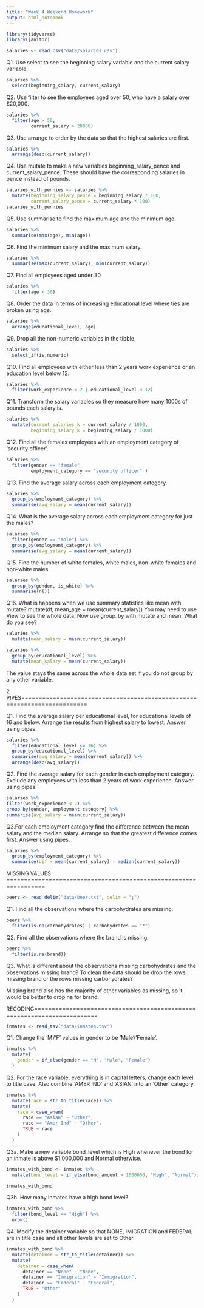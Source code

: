 ```yaml
---
title: "Week 4 Weekend Homework"
output: html_notebook
---
```

```r
library(tidyverse)
library(janitor)
```

```r
salaries <- read_csv("data/salaries.csv")
```

Q1. Use select to see the beginning salary variable and the current salary variable.
```r
salaries %>% 
  select(beginning_salary, current_salary)
```

Q2. Use filter to see the employees aged over 50, who have a salary over £20,000.
```r
salaries %>% 
  filter(age > 50,
         current_salary > 20000)
```

Q3. Use arrange to order by the data so that the highest salaries are first.
```r
salaries %>% 
  arrange(desc(current_salary))
```

Q4. Use mutate to make a new variables beginning_salary_pence and current_salary_pence. These should have the corresponding salaries in pence instead of pounds.
```r
salaries_with_pennies <- salaries %>% 
  mutate(beginning_salary_pence = beginning_salary * 100,
         current_salary_pence = current_salary * 100)
salaries_with_pennies
```

Q5. Use summarise to find the maximum age and the minimum age.
```r
salaries %>% 
  summarise(max(age), min(age))

```

Q6. Find the minimum salary and the maximum salary.
```r
salaries %>% 
  summarise(max(current_salary), min(current_salary))
```

Q7. Find all employees aged under 30
```r
salaries %>% 
  filter(age < 30)
```

Q8. Order the data in terms of increasing educational level where ties are broken using age.
```r
salaries %>% 
  arrange(educational_level, age)
```
Q9. Drop all the non-numeric variables in the tibble.
```r
salaries %>% 
  select_if(is.numeric)
```

Q10. Find all employees with either less than 2 years work experience or an education level below 12.
```r
salaries %>% 
  filter(work_experience < 2 | educational_level < 12)
```

Q11. Transform the salary variables so they measure how many 1000s of pounds each salary is.
```r
salaries %>% 
  mutate(current_salaries_k = current_salary / 1000,
         beginning_salary_k = beginning_salary / 1000)
```

Q12. Find all the females employees with an employment category of ‘security officer’.
```r
salaries %>% 
  filter(gender == "female",
         employment_category == "security officer" )
```

Q13. Find the average salary across each employment category.
```r
salaries %>% 
  group_by(employment_category) %>% 
  summarise(avg_salary = mean(current_salary))
```

Q14. What is the average salary across each employment category for just the males?
```r
salaries %>% 
  filter(gender == "male") %>% 
  group_by(employment_category) %>% 
  summarise(avg_salary = mean(current_salary))
```

Q15. Find the number of white females, white males, non-white females and non-white males.
```r
salaries %>% 
  group_by(gender, is_white) %>% 
  summarise(n())
```

Q16. What is happens when we use summary statistics like mean with mutate? mutate(df, mean_age = mean(current_salary)) You may need to use View to see the whole data. Now use group_by with mutate and mean. What do you see?
```r
salaries %>% 
  mutate(mean_salary = mean(current_salary))
```
```r
salaries %>% 
  group_by(educational_level) %>% 
  mutate(mean_salary = mean(current_salary))
```
The value stays the same across the whole data set if you do not group by any other variable.

2 PIPES=========================================================================

Q1. Find the average salary per educational level, for educational levels of 16 and below. Arrange the results from highest salary to lowest. Answer using pipes.

```r
salaries %>% 
  filter(educational_level <= 16) %>% 
  group_by(educational_level) %>% 
  summarise(avg_salary = mean(current_salary)) %>% 
  arrange(desc(avg_salary))
```

Q2. Find the average salary for each gender in each employment category. Exclude any employees with less than 2 years of work experience. Answer using pipes.
```r
salaries %>% 
filter(work_experience < 2) %>% 
group_by(gender, employment_category) %>% 
summarise(avg_salary = mean(current_salary))
```

Q3.For each employment category find the difference between the mean salary and the median salary. Arrange so that the greatest difference comes first. Answer using pipes.
```r
salaries %>% 
  group_by(employment_category) %>% 
  summarise(dif = mean(current_salary) - median(current_salary))
```

MISSING VALUES =================================================================

```r
beerz <- read_delim("data/beer.txt", delim = ";")
```

Q1. Find all the observations where the carbohydrates are missing.
```r
beerz %>% 
  filter(is.na(carbohydrates) | carbohydrates == "*")
```

Q2. Find all the observations where the brand is missing.
```r
beerz %>% 
  filter(is.na(brand))
```

Q3. What is different about the observations missing carbohydrates and the observations missing brand? To clean the data should be drop the rows missing brand or the rows missing carbohydrates?

Missing brand also has the majority of other variables as missing, so it would be better to drop na for brand.

RECODING========================================================================

```r
inmates <- read_tsv("data/inmates.tsv")
```

Q1. Change the ‘M’/‘F’ values in gender to be ‘Male’/‘Female’.

```r
inmates %>% 
  mutate(
    gender = if_else(gender == "M", "Male", "Female")
  )
```
Q2. For the race variable, everything is in capital letters, change each level to title case. Also combine ‘AMER IND’ and ‘ASIAN’ into an ‘Other’ category.
```r
inmates %>% 
  mutate(race = str_to_title(race)) %>% 
  mutate(
    race = case_when(
      race == "Asian" ~ "Other",
      race == "Amer Ind" ~ "Other",
      TRUE ~ race
    )
  )
```

Q3a. Make a new variable bond_level which is High whenever the bond for an inmate is above $1,000,000 and Normal otherwise.
```r
inmates_with_bond <- inmates %>% 
  mutate(bond_level = if_else(bond_amount > 1000000, "High", "Normal"))

inmates_with_bond
```

Q3b. How many inmates have a high bond level?
```r
inmates_with_bond %>% 
  filter(bond_level == "High") %>% 
  nrow()
```

Q4. Modify the detainer variable so that NONE, IMIGRATION and FEDERAL are in title case and all other levels are set to Other.
```r
inmates_with_bond %>% 
  mutate(detainer = str_to_title(detainer)) %>% 
  mutate(
    detainer = case_when(
      detainer == "None" ~ "None",
      detainer == "Immigration" ~ "Immigration",
      detainer == "Federal" ~ "Federal",
      TRUE ~ "Other"
    )
  )
```



